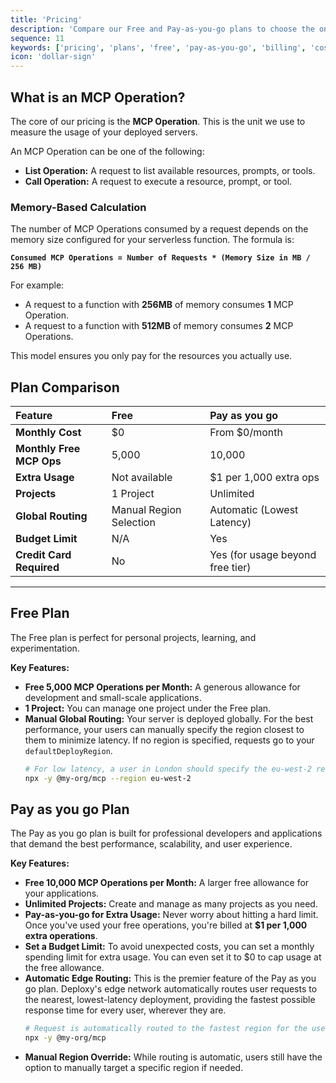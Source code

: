 ```yaml
---
title: 'Pricing'
description: 'Compare our Free and Pay-as-you-go plans to choose the one that best fits your needs for MCP operations, global routing, and scalability.'
sequence: 11
keywords: ['pricing', 'plans', 'free', 'pay-as-you-go', 'billing', 'cost', 'usage', 'limits', 'mcp operation']
icon: 'dollar-sign'
---
```


## What is an MCP Operation?

The core of our pricing is the **MCP Operation**. This is the unit we use to measure the usage of your deployed servers.

An MCP Operation can be one of the following:

-   **List Operation:** A request to list available resources, prompts, or tools.
-   **Call Operation:** A request to execute a resource, prompt, or tool.

### Memory-Based Calculation

The number of MCP Operations consumed by a request depends on the memory size configured for your serverless function. The formula is:

**`Consumed MCP Operations = Number of Requests * (Memory Size in MB / 256 MB)`**

For example:
-   A request to a function with **256MB** of memory consumes **1** MCP Operation.
-   A request to a function with **512MB** of memory consumes **2** MCP Operations.

This model ensures you only pay for the resources you actually use.

## Plan Comparison

| Feature                    | Free                               | Pay as you go                          |
| :------------------------- | :--------------------------------- | :------------------------------------- |
| **Monthly Cost**           | $0                                 | From $0/month                          |
| **Monthly Free MCP Ops**   | 5,000                              | 10,000                                 |
| **Extra Usage**            | Not available                      | $1 per 1,000 extra ops                 |
| **Projects**               | 1 Project                          | Unlimited                              |
| **Global Routing**         | Manual Region Selection            | Automatic (Lowest Latency)             |
| **Budget Limit**           | N/A                                | Yes                                    |
| **Credit Card Required**   | No                                 | Yes (for usage beyond free tier)       |

---

## Free Plan

The Free plan is perfect for personal projects, learning, and experimentation.

**Key Features:**

-   **Free 5,000 MCP Operations per Month:** A generous allowance for development and small-scale applications.
-   **1 Project:** You can manage one project under the Free plan.
-   **Manual Global Routing:** Your server is deployed globally. For the best performance, your users can manually specify the region closest to them to minimize latency. If no region is specified, requests go to your `defaultDeployRegion`.
    ```bash
    # For low latency, a user in London should specify the eu-west-2 region
    npx -y @my-org/mcp --region eu-west-2
    ```

## Pay as you go Plan

The Pay as you go plan is built for professional developers and applications that demand the best performance, scalability, and user experience.

**Key Features:**

-   **Free 10,000 MCP Operations per Month:** A larger free allowance for your applications.
-   **Unlimited Projects:** Create and manage as many projects as you need.
-   **Pay-as-you-go for Extra Usage:** Never worry about hitting a hard limit. Once you've used your free operations, you're billed at **$1 per 1,000 extra operations**.
-   **Set a Budget Limit:** To avoid unexpected costs, you can set a monthly spending limit for extra usage. You can even set it to $0 to cap usage at the free allowance.
-   **Automatic Edge Routing:** This is the premier feature of the Pay as you go plan. Deploxy's edge network automatically routes user requests to the nearest, lowest-latency deployment, providing the fastest possible response time for every user, wherever they are.
    ```bash
    # Request is automatically routed to the fastest region for the user
    npx -y @my-org/mcp
    ```
-   **Manual Region Override:** While routing is automatic, users still have the option to manually target a specific region if needed.
